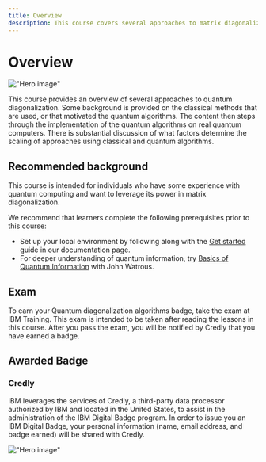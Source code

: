```yaml
---
title: Overview
description: This course covers several approaches to matrix diagonalization using quantum computers.
---
```


# Overview

!["Hero image"](/learning/images/courses/quantum-diagonalization-algorithms/hero.svg)

This course provides an overview of several approaches to quantum diagonalization. Some background is provided on the classical methods that are used, or that motivated the quantum algorithms. The content then steps through the implementation of the quantum algorithms on real quantum computers. There is substantial discussion of what factors determine the scaling of approaches using classical and quantum algorithms.

## Recommended background

This course is intended for individuals who have some experience with quantum computing and want to leverage its power in matrix diagonalization.

We recommend that learners complete the following prerequisites prior to this course:

- Set up your local environment by following along with the [Get started](https://docs.quantum.ibm.com/guides) guide in our documentation page.
- For deeper understanding of quantum information, try [Basics of Quantum Information](https://quantum.cloud.ibm.com/learning/course/basics-of-quantum-information) with John Watrous.

## Exam

To earn your Quantum diagonalization algorithms badge, take the exam at IBM Training. This exam is intended to be taken after reading the lessons in this course. After you pass the exam, you will be notified by Credly that you have earned a badge.

## Awarded Badge

### Credly

IBM leverages the services of Credly, a third-party data processor authorized by IBM and located in the United States, to assist in the administration of the IBM Digital Badge program. In order to issue you an IBM Digital Badge, your personal information (name, email address, and badge earned) will be shared with Credly.

!["Hero image"](/learning/images/courses/quantum-diagonalization-algorithms/badge.avif)